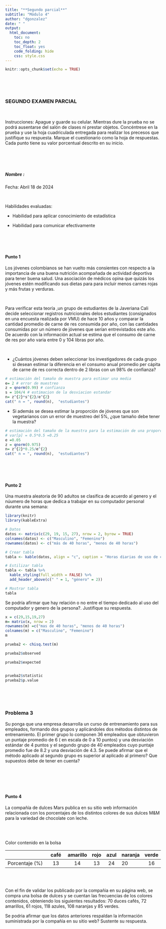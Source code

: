 ```yaml
---
title: "**Segundo parcial**"
subtitle: "Módulo 4"
author: "dgonzalez"
date: " "
output:
  html_document:
    toc: no
    toc_depth: 2
    toc_float: yes
    code_folding: hide
    css: style.css
---
```


```r
knitr::opts_chunk$set(echo = TRUE)
```

 <br/>

<br/>

### **SEGUNDO EXAMEN PARCIAL**

<br/>

Instrucciones: Apague y guarde su celular. Mientras dure la prueba no se podrá ausentarse del salón de clases ni prestar objetos. Concéntrese en la prueba y use la hoja cuadriculada entregada para realizar los precesos que justifique su respuesta. Marque el cuestionario como la hoja de respuestas. Cada punto tiene su valor porcentual descrito en su inicio.

<br/><br/><br/>

##### Nombre :

Fecha: Abril 18 de 2024  <br/>

<br/>

Habilidades evaluadas: <br/>

* Habilidad para aplicar conocimiento de estadística

* Habilidad para comunicar efectivamente 

<br/><br/><br/>

#### **Punto 1** 

Los jóvenes colombianos se han vuelto más consientes con respecto a la importancia de una buena nutrición acompañada de actividad deportiva para tener buena salud. Una asociación de médicos opina que quizás los jóvenes estén modificando sus dietas para para incluir menos carnes rojas y más frutas y verduras. 

<br/>

Para verificar esta teoría ,un grupo de estudiantes de la Javeriana Cali decide seleccionar registros nutricionales delos estudiantes (consignados en una encuesta realizada por VMU) de hace 10 años y comparar la cantidad promedio de carne de res consumida por año, con las cantidades consumidas por un número de jóvenes que serían entrevistados este año. De acuerdo con  la información actual se estima que el consumo de carne de res por año varia entre 0 y 104  libras por año. 

<br/>

* ¿Cuántos jóvenes deben seleccionar los investigadores de cada grupo si desean estimar la diferencia en el consumo anual promedio per cápita de carne de res correcta dentro  de 2 libras con un 98% de confianza?

```r
# estimación del tamaño de muestra para estimar una media
e= 2 # error de muestreo
z = qnorm(0.99) # confianza
s = 104/4 # estimacion de la desviacion estandar 
n= z^{2}*s^{2}/e^{2}
cat(" n = ", round(n),  "estudiantes")

```


* Si además se desea estimar la proporción de jóvenes que son vegetarianos con un error de muestreo del 5%, ¿que tamaño debe tener la muestra?


```r
# estimación del tamaño de la muestra para la estimación de una proporción con varianza máxima
# var[p] = 0.5*0.5 =0.25
e =0.05
z = qnorm(0.975)
n= z^{2}*0.25/e^{2}
cat(" n = ", round(n),  "estudiantes")
```

<br/><br/><br/>

#### **Punto 2**


Una muestra aleatoria de 90 adultos se clasifica de acuerdo al genero y el núumero de horas que dedica a trabajar en su computador personal durante una semana:

```r
library(knitr)
library(kableExtra)

# Datos
datos <- matrix(c(29, 19, 15, 27), nrow = 2, byrow = TRUE)
colnames(datos) <- c("Masculino", "Femenino")
rownames(datos) <- c("más de 40 horas", "menos de 40 horas")

# Crear tabla
tabla <- kable(datos, align = "c", caption = "Horas diarias de uso de computador")

# Estilizar tabla
tabla <- tabla %>%
  kable_styling(full_width = FALSE) %>%
  add_header_above(c(" " = 1, "género" = 2))

# Mostrar tabla
tabla
```


Se podría afirmar que hay relación o no entre el tiempo dedicado al uso del computador y genero de la persona?. Justifique su respuesta.


```r
x = c(29,15,19,27)
m= matrix(x, nrow = 2)
rownames(m) =c("mas de 40 horas", "menos de 40 horas")
colnames(m) = c("Masculino", "Femenino")
m
```


```r
prueba2 <- chisq.test(m)

prueba2$observed

prueba2$expected


prueba2$statistic
prueba2$p.value

```


<br/><br/><br/>


### **Problema 3** 

Su ponga que una empresa desarrolla un curso de entrenamiento para sus empleados, formando dos grupos y aplicándoles dos métodos distintos de entrenamiento. El primer grupo lo componen 36 empleados que obtuvieron un puntaje promedio de 6 ( en escala de 0 a 10 puntos) y una desviación estándar de 4 puntos y el segundo grupo de 40 empleados cuyo puntaje promedio fue de 8.2 y una desviación de 4.3. Se puede afirmar que el método aplicado al segundo grupo es superior al aplicado al primero? 	Que supuestos debe de tener en cuenta? 

```r

```

<br/><br/><br/>

#### **Punto 4** 


La compañía de dulces Mars publica en su sitio web información relacionada con los porcentajes de los distintos colores de sus dulces M&M para la variedad de chocolate con leche.

<br/><br/>

Color contenido en la bolsa  

|                            | café       | amarillo  | rojo    | azul     | naranja  | verde     |
|:---------------------------|:----------:|:---------:|:-------:|:--------:|:---------|:---------:|
|Porcentaje (\%)             | 13         | 14        | 13      | 24       | 20       | 16        |

<br/><br/>

Con el fin de validar los publicado por la compañia en su página web, se compra una bolsa de dulces y se cuentan las frecuencias de los colores contenidos, obteniendo los siguientes resultados: 70 duces cafés, 72 amarillos, 61 rojos, 118 azules, 108 naranjas y 85 verdes.  

Se podria afirmar que los datos anteriores respaldan la información suministrada por la compañía en su sitio web? Sustente su respuesta.
	


<!-- Se están evaluando tres máquinas diferentes para tejer telas en una fábrica textil. Cada máquina tiene un diseño y tecnología diferente, y se espera que afecte la eficiencia y calidad del tejido. Se han recopilado datos de producción por hora durante 24 horas para cada máquina, con el fin de decidir cuál de ellas comprar para renovar un grupo de 10 máquinas ya obpsoletas. -->

<!-- <br/> -->

<!-- <pre> -->

<!--  Maquina1            Maquina2         Maquina3     -->
<!--  Min.   :48.00       Min.   :45       Min.   :50.00   -->
<!--  1st Qu.:50.00       1st Qu.:47       1st Qu.:55.00   -->
<!--  Median :52.00       Median :50       Median :58.00   -->
<!--  Mean   :53.12       Mean   :50       Mean   :57.08   -->
<!--  3rd Qu.:55.00       3rd Qu.:52       3rd Qu.:60.00   -->
<!--  Max.   :60.00       Max.   :55       Max.   :62.00 -->
<!--  n      : 24.00      n      :24.00    n      :24.00       -->
<!-- </pre>  -->

<!-- ```{r, echo=FALSE} -->
<!--  Maquina1 = c(50, 55, 48, 52, 60, 55, 48, 52, 60, 50, 55, 48, 52, 60, 50, 55, 48, 52, 60, 50, 55, 48, 52, 60) -->
<!--  Maquina2 = c(45, 50, 52, 47, 55, 50, 52, 47, 55, 45, 50, 52, 47, 55, 45, 50, 52, 47, 55, 45, 50, 52, 47, 55) -->
<!--  Maquina3 = c(55, 60, 58, 62, 50, 60, 58, 62, 50, 55, 60, 58, 62, 50, 55, 60, 58, 62, 50, 55, 60, 58, 62, 50) -->
<!-- #  -->
<!--  data3 = data.frame(maquina = rep(c("Maquina1", "Maquina2", "Maquina3"),each = 24), -->
<!--                      produccion = c(Maquina1, Maquina2, Maquina3))     -->

<!-- boxplot(data3$produccion ~ data3$maquina, las =1,  -->
<!--         xlab = "Máquina", -->
<!--         ylab = "producción por hora") -->
<!-- grid() -->

<!-- ``` -->

<!-- <br/> -->

<!-- <pre> -->
<!-- ANOVA -->

<!--               Df    Sum Sq    Mean Sq    F value   Pr(>F)     -->
<!-- maquina             604.9               -->
<!-- Residuals          1156.5                            -->
<!-- --- -->
<!-- Signif. codes:  0 ‘***’ 0.001 ‘**’ 0.01 ‘*’ 0.05 ‘.’ 0.1 ‘ ’ 1 -->

<!-- </pre> -->

<!-- <br/> -->

<!-- <pre> -->
<!--   Tukey multiple comparisons of means -->
<!--     95% family-wise confidence level -->

<!-- Fit: aov(formula = produccion ~ maquina, data = data3) -->

<!-- maquina -->
<!--                       diff       lwr         upr         p adj -->
<!-- Maquina2-Maquina1   -3.125000   -5.955818   -0.2941823   0.0270285 -->
<!-- Maquina3-Maquina1    3.958333    1.127516    6.7891510   0.0037196 -->
<!-- Maquina3-Maquina2    7.083333    4.252516    9.9141510   0.0000002 -->

<!-- </pre> -->


<!-- <br/> -->

<!-- ¿Qué máquina muestra la mayor eficiencia en términos de producción de telas? De acuerdo a los resultados que decisión se puede derivar de ellos?. Justifique su respuesta. -->



